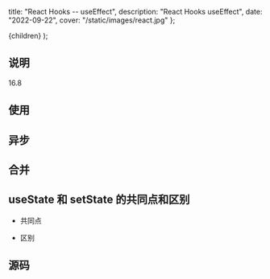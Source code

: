 
  title: "React Hooks -- useEffect",
  description: "React Hooks useEffect",
  date: "2022-09-22",
  cover: "/static/images/react.jpg"
};

  <MDXContentCom meta={meta}>{children}</MDXContentCom>
);

## 说明

16.8

## 使用

## 异步

## 合并

## useState 和 setState 的共同点和区别

- 共同点

- 区别

## 源码
